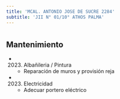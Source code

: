 ```yaml
---
title: 'MCAL. ANTONIO JOSE DE SUCRE 2284'
subtitle: 'JII N° 01/10° ATHOS PALMA'
---
```


#


## Mantenimiento

*  (2023) Albañileria / Pintura 
    + Reparación de muros y provisión reja

*  (2023) Electricidad 
    + Adecuar portero eléctrico



